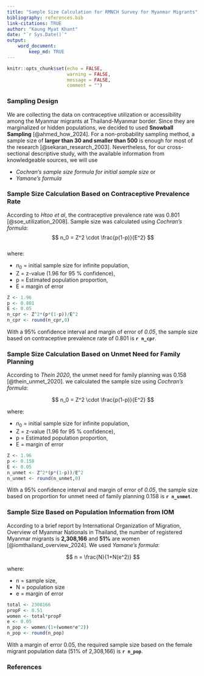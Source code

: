 ```yaml
---
title: "Sample Size Calculation for RMNCH Survey for Myanmar Migrants"
bibliography: references.bib 
link-citations: TRUE
author: "Kaung Myat Khant"
date: "`r Sys.Date()`"
output: 
    word_document:
        keep_md: TRUE
---
```


```r
knitr::opts_chunk$set(echo = FALSE,
                      warning = FALSE,
                      message = FALSE,
                      comment = "")
```

### Sampling Design

We are collecting the data on contraceptive utilization or accessibility among the Myanmar migrants at Thailand-Myanmar border. Since they are marginalized or hidden populations, we decided to used **Snowball Sampling** [@ahmed_how_2024]. For a non-probability sampling method, a sample size of **larger than 30 and smaller than 500** is enough for most of the research [@sekaran_research_2003]. Nevertheless, for our cross-sectional descriptive study, with the available information from knowledgeable sources, we will use

-   *Cochran's sample size formula for initial sample size* or
-   *Yamane's formula*

### Sample Size Calculation Based on **Contraceptive Prevalence Rate**

According to *Htoo et al*, the contraceptive prevalence rate was 0.801 [@soe_utilization_2008]. Sample size was calculated using *Cochran's formula*: 
$$ n_0 = Z^2 \cdot \frac{p(1-p)}{E^2} $$  
where:  

-   $n_0$ = initial sample size for infinite population,  
-   Z = z-value (1.96 for 95 % confidence),  
-   p = Estimated population proportion,  
-   E = margin of error

```r
Z <- 1.96
p <- 0.801
E <- 0.05
n_cpr <- Z^2*(p*(1-p))/E^2
n_cpr <- round(n_cpr,0)
```

With a 95% confidence interval and margin of error of *0.05*, the sample size based on contraceptive prevalence rate of 0.801 is **`r n_cpr`**.

### Sample Size Calculation Based on **Unmet Need for Family Planning**

According to *Thein 2020*, the unmet need for family planning was 0.158 [@thein_unmet_2020]. we calculated the sample size using *Cochran's formula*: 

$$ n_0 = Z^2 \cdot \frac{p(1-p)}{E^2} $$  

where:  

-   $n_0$ = initial sample size for infinite population,  
-   Z = z-value (1.96 for 95 % confidence),  
-   p = Estimated population proportion,  
-   E = margin of error  

```r
Z <- 1.96
p <- 0.158
E <- 0.05
n_unmet <- Z^2*(p*(1-p))/E^2
n_unmet <- round(n_unmet,0)
```

With a 95% confidence interval and margin of error of *0.05*, the sample size based on proportion for unmet need of family planning 0.158 is **`r n_unmet`**.  

### Sample Size Based on Population Information from IOM

According to a brief report by International Organization of Migration, Overview of Myanmar Nationals in Thailand, the number of registered Myanmar migrants is **2,308,166** and **51%** are women [@iomthailand_overview_2024]. We used  *Yamane's formula*:  

$$ n = \frac{N}{1+N(e^2)} $$   

where:  

-   n = sample size,  
-   N = population size  
-   e = margin of error  

```r
total <- 2308166
propF <- 0.51
women <- total*propF
e <- 0.05
n_pop <- women/(1+(women*e^2))
n_pop <- round(n_pop)
```  

With a margin of error 0.05, the required sample size based on the female  migrant population data (51% of 2,308,166) is **`r n_pop`**.

### References